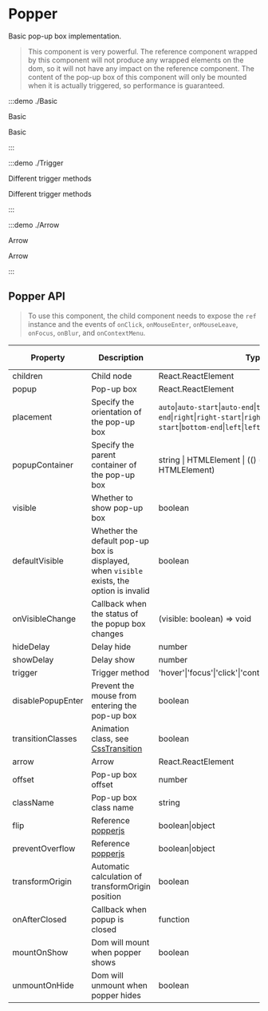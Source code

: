 # Popper

Basic pop-up box implementation.

> This component is very powerful. The reference component wrapped by this component will not produce any wrapped elements on the dom, so it will not have any impact on the reference component. The content of the pop-up box of this component will only be mounted when it is actually triggered, so performance is guaranteed.

:::demo ./Basic

Basic

Basic

:::

:::demo ./Trigger

Different trigger methods

Different trigger methods

:::

:::demo ./Arrow

Arrow

Arrow

:::

## Popper API

> To use this component, the child component needs to expose the `ref` instance and the events of `onClick`, `onMouseEnter`, `onMouseLeave`, `onFocus`, `onBlur`, and `onContextMenu`.

| Property | Description | Type | Optional Value | Default | Require |
| --- | --- | --- | --- | --- | --- |
| children | Child node | React.ReactElement | - | — | true |
| popup | Pop-up box | React.ReactElement | - | - | true |
| placement | Specify the orientation of the pop-up box | `auto`&#x007c;`auto-start`&#x007c;`auto-end`&#x007c;`top`&#x007c;`top-start`&#x007c;`top-end`&#x007c;`right`&#x007c;`right-start`&#x007c;`right-end`&#x007c;`bottom`&#x007c;`bottom-start`&#x007c;`bottom-end`&#x007c;`left`&#x007c;`left-start`&#x007c;`left-end` | - | `auto` | false |
| popupContainer | Specify the parent container of the pop-up box | string &#x007c; HTMLElement &#x007c; (() => string &#x007c; HTMLElement) | - | 默认为`body` | false |
| visible | Whether to show pop-up box | boolean | - | - | false |
| defaultVisible | Whether the default pop-up box is displayed, when `visible` exists, the option is invalid | boolean | - | false | false |
| onVisibleChange | Callback when the status of the popup box changes | (visible: boolean) => void | - | - | false |
| hideDelay | Delay hide | number | - | - | false |
| showDelay | Delay show | number | - | - | false |
| trigger | Trigger method | 'hover'&#x007c;'focus'&#x007c;'click'&#x007c;'contextMenu'&#x007c;'custom'&#x007c;array | - | 'hover' | false |
| disablePopupEnter | Prevent the mouse from entering the pop-up box | boolean | - | - | false |
| transitionClasses | Animation class, see [CssTransition](/components/CssTransition) | boolean | - | - | false |
| arrow | Arrow | React.ReactElement | - | - | false |
| offset | Pop-up box offset | number | - | 0 | false |
| className | Pop-up box class name | string | - | 0 | false |
| flip | Reference [popperjs](https://popper.js.org/docs/v2/modifiers/flip/) | boolean&#x007c;object | - | true | false |
| preventOverflow | Reference [popperjs](https://popper.js.org/docs/v2/modifiers/prevent-overflow/) | boolean&#x007c;object | - | true | false |
| transformOrigin | Automatic calculation of transformOrigin position | boolean | - | true | false |
| onAfterClosed | Callback when popup is closed | function | - | - | false |
| mountOnShow | Dom will mount when popper shows | boolean | - | true | false |
| unmountOnHide | Dom will unmount when popper hides | boolean | - | - | false |
